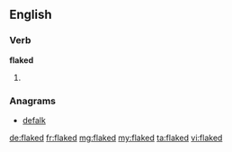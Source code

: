 ==English==

===Verb===
'''flaked'''

# {{past of|flake}}

===Anagrams===
* [[defalk#English|defalk]]

[[de:flaked]]
[[fr:flaked]]
[[mg:flaked]]
[[my:flaked]]
[[ta:flaked]]
[[vi:flaked]]